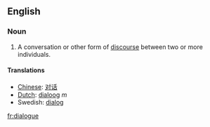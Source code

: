 ==English==
===Noun===
#A conversation or other form of [[discourse]] between two or more individuals.

==== Translations ====
*[[Chinese]]: [[对话]]
*[[Dutch]]: [[dialoog]] ''m''
*Swedish: [[dialog]]

[[fr:dialogue]]